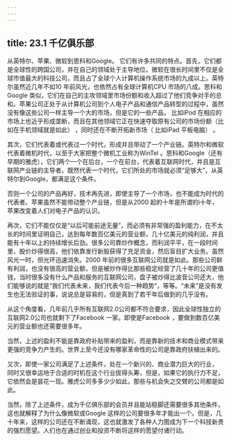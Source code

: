 ```yaml
---
---
---
```

title: 23.1 千亿俱乐部
---




从英特尔、苹果、微软到思科和Google。 它们有许多共同的特点。首先，它们都是全球性的跨国公司，并在自己的领域处于主导地位。微软在很长时间里不仅是全球市值最大的科技公司，而且占了全球个人计算机操作系统市场的九成以上。英特尔虽然近几年不如10 年前风光，也依然占有全球计算机CPU 市场的八成。思科和Google 类似，它们在自己的主攻领域里市场份额和收入超过了他们竞争对手的总和。苹果公司正处于从计算机公司到个人电子产品和通信产品转型的过程中，虽然没有像这些公司一样主导一个大的市场，但是它的一些产品， 比如iPod 在相应的市场上也近乎形成垄断，而且在其他领域它正在快速夺取原有公司的市场份额（比如在手机领域就是如此） ，同时还在不断开拓新市场（ 比如iPad 平板电脑） 。

其次，它们代表着或代表过一个时代，形成并且带动了一个产业链。英特尔和微软代表着微机时代，以至于大家把整个微机工业称为WinTel 。思科和Google（还有早期的雅虎），它们两个一个在后台，一个在前台，代表着互联网时代，并且是互联网产业链的主导者。既然代表一个时代，它们所处的市场就必须“足够大”，从英特尔到Google，都满足这个条件。

否则一个公司的产品再好，技术再先进，即使主导了一个市场，也不能成为时代的代表者。苹果虽然不能带动整个产业链，但是从2000 起的十年是所谓的i十年，苹果改变着人们对电子产品的认识。

再次，它们不能仅仅是“以后可能前途无量”，而必须有非常强的盈利能力，在不太长的时间里证明自己，达到每年数百亿美元的营业额，几十亿美元的纯利润，并且能有十年以上的持续增长后劲。很多公司靠炒作概念，而利润平平，在一段时间里，股价炒得很高，他们依靠发行新股获得了充足资金，然后盲目扩大业务。虽然风光一时，但光环迅速消失。2000 年前的很多互联网公司就是如此。那些公司鲜有利润，也没有很高的营业额，但是被炒作得比那些稳定经营了几十年的公司更值钱，当时很多没有什么产品和服务的互联网公司，盘子被炒得比波音公司还大，他们能够说的就是“我们代表未来，我们代表今后一种趋势”，等等。“未来”是没有发生也无法验证的事，说说总是容易的，但是真到了若干年后做到的几乎没有。

从这个角度看，几年前几乎所有互联网2.0公司都不符合要求，因此全球性独立的互联网2.0公司也就剩下了Facebook 一家。即使是Facebook ，要做到数百亿美元的营业额也还需要很多年。

当然，上述的盈利不能是靠政府补贴带来的盈利，而是靠新的技术和商业模式带来更强的竞争力产生的。世界上至今还没有哪家革命性的公司是靠政府扶植出来的。

又次，即使一家公司满足了上述条件，处在一个新兴的、商业潜力巨大的行业， 同时又很幸运地于合适的时机在这个行业拔得头筹，但是，如果它的执行力不足，它依然会是昙花一现。雅虎公司多多少少如此，那些与机会失之交臂的公司都是如此。

当然，除了上述条件，成为千亿俱乐部的会员并且能站稳脚还需要很多其他条件，这也就解释了为什么像微软或Google 这样的公司要很多年才能出一个。但是，几十年来，这样的公司还在不断涌现，这也就激发了各种人力图成为下一个科技新贵的强烈愿望。人们也在通过创业和投资不断将这样的愿望付诸行动。
